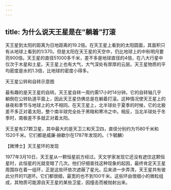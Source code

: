 ```yaml
---
---
---
```

title: 为什么说天王星是在“躺着”打滚
---




天王星到太阳的距离为日地距离的19.2倍。在天王星上看到的太阳圆面，其面积只有从地球上看到的1/370。但是太阳在天王星的天空中，仍比地球上的中秋明月要亮900倍。天王星的直径51000多千米，差不多是地球直径的4倍，在八大行星中仅次于木星和土星。天王星上也有大气，大气深处有厚厚的云层。天王星物质的平均密度是水的1.3倍，比地球的密度小得多。

天王星公转和自转示意图



最有趣的是天王星的自转。天王星自转一周约需17小时14分钟。它的自转轴几乎躺倒在公转轨道平面上，因此天王星仿佛总是在躺着打滚。这种情况使天王星上的昼夜和季节与地球上的大不相同。在天王星上，北半球处于夏季的时候，它的北极差不多正对着太阳，整个南半球完全处于黑暗和寒冷之中。相反，当北半球处于冬季时，南极差不多就正对着太阳。

天王星有27颗卫星，其中最大的是天卫三和天卫四，直径分别约为1580千米和1520千米。它们都是威廉·赫歇尔在1787年发现的。（卞毓麟）





【微博士】天王星环的发现

1977年3月10日，天王星从一颗恒星前方经过。天文学家发现它还没有遮住这颗恒星时，此恒星的光就变暗了几次。他们仔细查找这种现象的起因，最终肯定天王星周围存在着一组环，正是这些环依次遮蔽了星光。后来进一步弄清，天王星共有彼此分开的11道环。它们都很细，最宽的也不到100千米。这些环由很细小的微粒组成，其物质可能源自天王星的某些卫星，因撞击而被抛射出来。